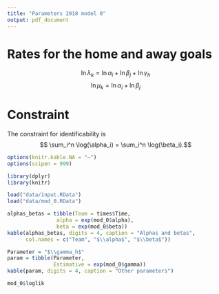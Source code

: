 ```yaml
---
title: "Parameters 2018 model 0"
output: pdf_document
---
```


# Rates for the home and away goals

$$ \ln \lambda_k = \ln \alpha_i + \ln \beta_j +  \ln \gamma_h $$
$$ \ln \mu_k = \ln \alpha_i + \ln \beta_j $$

\begin{itemize}
\item $i$: home team index;
\item $j$: away team index;
\item $\alpha$: attack strength parameter;
\item $1/\beta$: defense strength parameter;
\item $\gamma_h$: home advantage parameter.
\end{itemize}

# Constraint
The constraint for identificability is
$$ \sum_i^n \log(\alpha_i) = \sum_i^n \log(\beta_i).$$

```r
options(knitr.kable.NA = "–")
options(scipen = 999)

library(dplyr)
library(knitr)

load("data/input.RData")
load("data/mod_0.RData")
```

```r
alphas_betas = tibble(Team = times$Time,
                alpha = exp(mod_0$alpha),
                beta = exp(mod_0$beta))
kable(alphas_betas, digits = 4, caption = "Alphas and betas", 
      col.names = c("Team", "$\\alpha$", "$\\beta$"))
```

```r
Parameter = "$\\gamma_h$"
param = tibble(Parameter, 
               Estimative = exp(mod_0$gamma))
kable(param, digits = 4, caption = "Other parameters")
```
```r
mod_0$loglik
```

